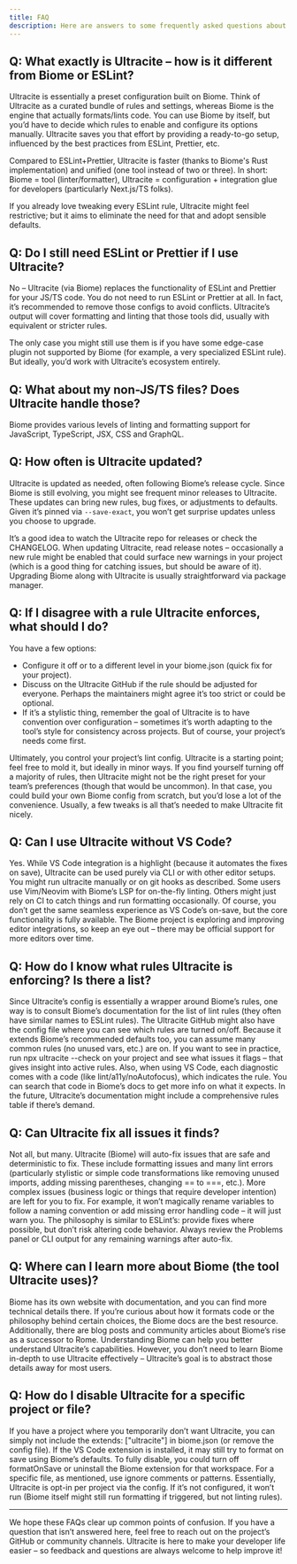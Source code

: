 ```yaml
---
title: FAQ
description: Here are answers to some frequently asked questions about Ultracite.
---
```


## Q: What exactly is Ultracite – how is it different from Biome or ESLint?

Ultracite is essentially a preset configuration built on Biome. Think of Ultracite as a curated bundle of rules and settings, whereas Biome is the engine that actually formats/lints code. You can use Biome by itself, but you’d have to decide which rules to enable and configure its options manually. Ultracite saves you that effort by providing a ready-to-go setup, influenced by the best practices from ESLint, Prettier, etc.

Compared to ESLint+Prettier, Ultracite is faster (thanks to Biome's Rust implementation) and unified (one tool instead of two or three). In short: Biome = tool (linter/formatter), Ultracite = configuration + integration glue for developers (particularly Next.js/TS folks).

If you already love tweaking every ESLint rule, Ultracite might feel restrictive; but it aims to eliminate the need for that and adopt sensible defaults.

## Q: Do I still need ESLint or Prettier if I use Ultracite?

No – Ultracite (via Biome) replaces the functionality of ESLint and Prettier for your JS/TS code. You do not need to run ESLint or Prettier at all. In fact, it’s recommended to remove those configs to avoid conflicts. Ultracite’s output will cover formatting and linting that those tools did, usually with equivalent or stricter rules.

The only case you might still use them is if you have some edge-case plugin not supported by Biome (for example, a very specialized ESLint rule). But ideally, you’d work with Ultracite’s ecosystem entirely.

## Q: What about my non-JS/TS files? Does Ultracite handle those?

Biome provides various levels of linting and formatting support for JavaScript, TypeScript, JSX, CSS and GraphQL.

## Q: How often is Ultracite updated?

Ultracite is updated as needed, often following Biome’s release cycle. Since Biome is still evolving, you might see frequent minor releases to Ultracite. These updates can bring new rules, bug fixes, or adjustments to defaults. Given it’s pinned via `--save-exact`, you won’t get surprise updates unless you choose to upgrade.

It’s a good idea to watch the Ultracite repo for releases or check the CHANGELOG. When updating Ultracite, read release notes – occasionally a new rule might be enabled that could surface new warnings in your project (which is a good thing for catching issues, but should be aware of it). Upgrading Biome along with Ultracite is usually straightforward via package manager.

## Q: If I disagree with a rule Ultracite enforces, what should I do?

You have a few options:

- Configure it off or to a different level in your biome.json (quick fix for your project).
- Discuss on the Ultracite GitHub if the rule should be adjusted for everyone. Perhaps the maintainers might agree it’s too strict or could be optional.
- If it’s a stylistic thing, remember the goal of Ultracite is to have convention over configuration – sometimes it’s worth adapting to the tool’s style for consistency across projects. But of course, your project’s needs come first.

Ultimately, you control your project’s lint config. Ultracite is a starting point; feel free to mold it, but ideally in minor ways. If you find yourself turning off a majority of rules, then Ultracite might not be the right preset for your team’s preferences (though that would be uncommon). In that case, you could build your own Biome config from scratch, but you’d lose a lot of the convenience. Usually, a few tweaks is all that’s needed to make Ultracite fit nicely.

## Q: Can I use Ultracite without VS Code?

Yes. While VS Code integration is a highlight (because it automates the fixes on save), Ultracite can be used purely via CLI or with other editor setups. You might run ultracite manually or on git hooks as described. Some users use Vim/Neovim with Biome’s LSP for on-the-fly linting. Others might just rely on CI to catch things and run formatting occasionally. Of course, you don’t get the same seamless experience as VS Code’s on-save, but the core functionality is fully available. The Biome project is exploring and improving editor integrations, so keep an eye out – there may be official support for more editors over time.

## Q: How do I know what rules Ultracite is enforcing? Is there a list?

Since Ultracite’s config is essentially a wrapper around Biome’s rules, one way is to consult Biome’s documentation for the list of lint rules (they often have similar names to ESLint rules). The Ultracite GitHub might also have the config file where you can see which rules are turned on/off. Because it extends Biome’s recommended defaults too, you can assume many common rules (no unused vars, etc.) are on. If you want to see in practice, run npx ultracite --check on your project and see what issues it flags – that gives insight into active rules. Also, when using VS Code, each diagnostic comes with a code (like lint/a11y/noAutofocus), which indicates the rule. You can search that code in Biome’s docs to get more info on what it expects. In the future, Ultracite’s documentation might include a comprehensive rules table if there’s demand.

## Q: Can Ultracite fix all issues it finds?

Not all, but many. Ultracite (Biome) will auto-fix issues that are safe and deterministic to fix. These include formatting issues and many lint errors (particularly stylistic or simple code transformations like removing unused imports, adding missing parentheses, changing == to ===, etc.). More complex issues (business logic or things that require developer intention) are left for you to fix. For example, it won’t magically rename variables to follow a naming convention or add missing error handling code – it will just warn you. The philosophy is similar to ESLint’s: provide fixes where possible, but don’t risk altering code behavior. Always review the Problems panel or CLI output for any remaining warnings after auto-fix.

## Q: Where can I learn more about Biome (the tool Ultracite uses)?

Biome has its own website with documentation, and you can find more technical details there. If you’re curious about how it formats code or the philosophy behind certain choices, the Biome docs are the best resource. Additionally, there are blog posts and community articles about Biome’s rise as a successor to Rome. Understanding Biome can help you better understand Ultracite’s capabilities. However, you don’t need to learn Biome in-depth to use Ultracite effectively – Ultracite’s goal is to abstract those details away for most users.

## Q: How do I disable Ultracite for a specific project or file?

If you have a project where you temporarily don’t want Ultracite, you can simply not include the extends: ["ultracite"] in biome.json (or remove the config file). If the VS Code extension is installed, it may still try to format on save using Biome’s defaults. To fully disable, you could turn off formatOnSave or uninstall the Biome extension for that workspace. For a specific file, as mentioned, use ignore comments or patterns. Essentially, Ultracite is opt-in per project via the config. If it’s not configured, it won’t run (Biome itself might still run formatting if triggered, but not linting rules).

---

We hope these FAQs clear up common points of confusion. If you have a question that isn’t answered here, feel free to reach out on the project’s GitHub or community channels. Ultracite is here to make your developer life easier – so feedback and questions are always welcome to help improve it!